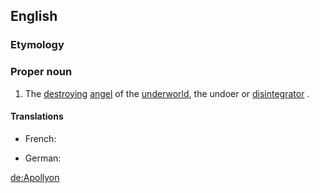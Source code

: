 ==English==

===Etymology===
{{borrowing|el}} {{rfe|lang=en}}

===Proper noun===
{{wikipedia}}
{{en-proper noun}}

# The [[destroying]] [[angel]] of the [[underworld]], the undoer or [[disintegrator]] . 

====Translations====
{{trans-top|The destroying angel of the underworld, the undoer or disintegrator}}
* French: {{t-|fr|Apollyon|m}}
{{trans-mid}}
* German: {{t+|de|Apollyon|m}}
{{trans-bottom}}

[[de:Apollyon]]